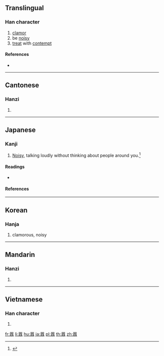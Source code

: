 {{also|嚣}}
==Translingual==
{{Han etyl}}

===Han character===
{{Han char|rn=30|rad=口|as=18|sn=21|four=66668|canj=RRMCR|ids=⿳吅頁吅}}

# [[clamor]]
# be [[noisy]]
# [[treat]] with [[contempt]]

====References====
* {{Han ref|kx=0214.320|dkj=04616|dj=0437.190|hdz=10706.050|uh=56C2|ud=22210|bh=C4DB|bd=50395}}

----

==Cantonese==

===Hanzi===
{{yue-hanzi|jyut=[[hiu1]]|y=hiu1|sim=嚣}}

# {{defn|lang=yue|sort=口18}}

----

==Japanese==

===Kanji===
{{ja-kanji|grade=|rs=口18}}

# [[noisy|Noisy]], talking loudly without thinking about people around you.<ref name="gakken">{{cite-book|year=2002|author=Akiyasu Tōdō [''et al.'']|title=漢字源|ISBN=978-4053008893|passage=囂}}</ref>

====Readings====
* {{ja-readings|on=[[ごう]] (gō), [[きょう]] (kyō)|kun=[[かまびすし]] (kamabisushi)}}

====References====
<references/>

----

==Korean==

===Hanja===
{{ko-hanja|hangeul=[[효]]|rv=hyo|mr=hyo|y=hyo}}

# clamorous, noisy

----

==Mandarin==

===Hanzi===
{{cmn-hanzi|sim=嚣|pin=[[xiāo]] ([[xiao1]])|wg=hsiao<sup>1</sup>}}

# {{defn|lang=cmn|sort=口18}}

----

==Vietnamese==

===Han character===
{{vi-hantu|[[hiu]]|rs=口18}}

# {{defn|lang=vi|sort=口18}}

[[fr:囂]]
[[li:囂]]
[[hu:囂]]
[[ja:囂]]
[[pl:囂]]
[[th:囂]]
[[zh:囂]]